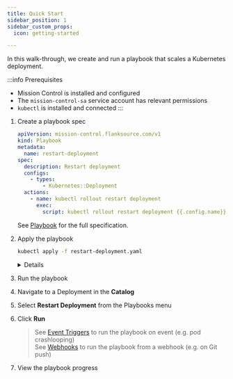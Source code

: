 ```yaml
---
title: Quick Start
sidebar_position: 1
sidebar_custom_props:
  icon: getting-started

---
```



In this walk-through, we create and run a playbook that scales a Kubernetes deployment.

:::info Prerequisites

- Mission Control is installed and configured
- The `mission-control-sa` service account has relevant permissions
- `kubectl` is installed and connected
:::

1. Create a playbook spec

    ```yaml title="restart-deployment.yaml"
    apiVersion: mission-control.flanksource.com/v1
    kind: Playbook
    metadata:
      name: restart-deployment
    spec:
      description: Restart deployment
      configs:
        - types:
            - Kubernetes::Deployment
      actions:
        - name: kubectl rollout restart deployment
          exec:
            script: kubectl rollout restart deployment {{.config.name}} -n {{.config.tags.namespace}}
    ```

    See [Playbook](/reference/playbooks) for the full specification.


2. Apply the playbook

    ```bash
    kubectl apply -f restart-deployment.yaml
    ```
    <p/>



    <details summary="Add playbook from UI">
    <div className='white'>

    :::warning
    This is for development purposes, for production use a GitOps tool like Flux or Argo to apply the spec.
    :::

    1. Navigate to the **Playbooks** page
    2. Click on the <Plus color="#005be2" height={25} width={25}/> icon to add a new playbook
    3. Add the `spec` from the YAML file above

        <Screenshot img= "/img/playbook-create.png" size="500px"/>


    </div>
    </details>

3. Run the playbook


1. Navigate to a Deployment in the **Catalog**
2. Select **Restart Deployment** from the Playbooks menu
3. Click **Run**<br/>

    <Screenshot img="/img/restart-deployment.png" size="500px"/>

    > See [Event Triggers](/playbooks/events) to run the playbook on event (e.g. pod crashlooping) <br/>
    > See [Webhooks](/playbooks/webhooks) to run the playbook from a webhook (e.g. on Git push)
4. View the playbook progress

  <Screenshot img="/img/restart-deployment-run.png" width="900px"/>


